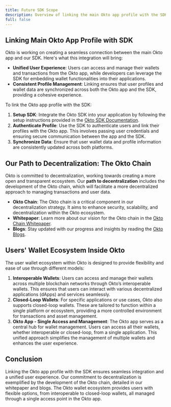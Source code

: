 ```yaml
---
title: Future SDK Scope
description: Overview of linking the main Okto app profile with the SDK, the path to decentralization, and the user wallet ecosystem within Okto.
full: false
---
```


## **Linking Main Okto App Profile with SDK**

Okto is working on creating a seamless connection between the main Okto app and our SDK. Here's what this integration will bring:

* **Unified User Experience**: Users can access and manage their wallets and transactions from the Okto app, while developers can leverage the SDK for embedding wallet functionalities into their applications.  
* **Consistent Profile Management**: Linking ensures that user profiles and wallet data are synchronized across both the Okto app and the SDK, providing a cohesive experience.

To link the Okto app profile with the SDK:

1. **Setup SDK**: Integrate the Okto SDK into your application by following the setup instructions provided in the [Okto SDK Documentation](/docs/react-sdk/getting-started/quickstart-okto-react/new-okto-react-setup).  
2. **Authenticate Profile**: Use the SDK to authenticate users and link their profiles with the Okto app. This involves passing user credentials and ensuring secure communication between the app and the SDK.  
3. **Synchronize Data**: Ensure that user wallet data and profile information are consistently updated across both platforms.

## **Our Path to Decentralization: The Okto Chain**

Okto is committed to decentralization, working towards creating a more open and transparent ecosystem. Our **path to decentralization** includes the development of the Okto chain, which will facilitate a more decentralized approach to managing transactions and user data.

* **Okto Chain**: The Okto chain is a critical component in our decentralization strategy. It aims to enhance security, scalability, and decentralization within the Okto ecosystem.  
* **Whitepaper**: Learn more about our vision for the Okto chain in the [Okto Chain Whitepaper](http://whitepaper.okto.tech/).  
* **Blogs**: Stay updated with our progress and insights by reading the [Okto Blogs](https://www.okto.tech/blog).

## **Users' Wallet Ecosystem Inside Okto**

The user wallet ecosystem within Okto is designed to provide flexibility and ease of use through different models:

1. **Interoperable Wallets**: Users can access and manage their wallets across multiple blockchain networks through Okto’s interoperable wallets. This ensures that users can interact with various decentralized applications (dApps) and services seamlessly.  
2. **Closed-Loop Wallets**: For specific applications or use cases, Okto also supports closed-loop wallets. These are tailored to function within a single platform or ecosystem, providing a more controlled environment for transactions and asset management.  
3. **Okto App \- Single Access and Management**: The Okto app serves as a central hub for wallet management. Users can access all their wallets, whether interoperable or closed-loop, from a single application. This unified approach simplifies the management of multiple wallets and enhances the user experience.

## **Conclusion**

Linking the Okto app profile with the SDK ensures seamless integration and a unified user experience. Our commitment to decentralization is exemplified by the development of the Okto chain, detailed in our whitepaper and blogs. The Okto wallet ecosystem provides users with flexible options, from interoperable to closed-loop wallets, all managed through a single access point in the Okto app.
